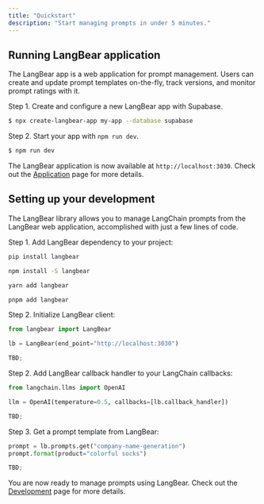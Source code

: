 ```yaml
---
title: "Quickstart"
description: "Start managing prompts in under 5 minutes."
---
```


## Running LangBear application

The LangBear app is a web application for prompt management. Users can create
and update prompt templates on-the-fly, track versions, and monitor prompt
ratings with it.

Step 1. Create and configure a new LangBear app with Supabase.

```bash
$ npx create-langbear-app my-app --database supabase
```

Step 2. Start your app with `npm run dev`.

```bash
$ npm run dev
```

The LangBear application is now available at `http://localhost:3030`. Check
out the [Application](/application) page for more details.

## Setting up your development

The LangBear library allows you to manage LangChain prompts from the LangBear
web application, accomplished with just a few lines of code.

Step 1. Add LangBear dependency to your project:

<CodeGroup>

```bash pip
pip install langbear
```

```bash npm
npm install -S langbear
```

```bash yarn
yarn add langbear
```

```bash pnpm
pnpm add langbear
```

</CodeGroup>

Step 2. Initialize LangBear client:

<CodeGroup>

```python python
from langbear import LangBear

lb = LangBear(end_point="http://localhost:3030")
```

```typescript typescript
TBD;
```

</CodeGroup>

Step 2. Add LangBear callback handler to your LangChain callbacks:

<CodeGroup>

```python python
from langchain.llms import OpenAI

llm = OpenAI(temperature=0.5, callbacks=[lb.callback_handler])
```

```typescript typescript
TBD;
```

</CodeGroup>

Step 3. Get a prompt template from LangBear:

<CodeGroup>

```python python
prompt = lb.prompts.get("company-name-generation")
prompt.format(product="colorful socks")
```

```typescript typescript
TBD;
```

</CodeGroup>

You are now ready to manage prompts using LangBear. Check out the
[Development](/development) page for more details.
